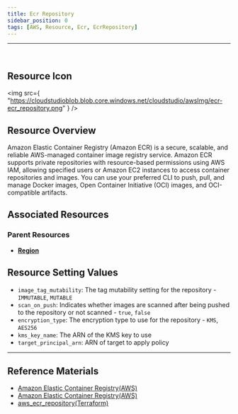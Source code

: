 ```yaml
---
title: Ecr Repository
sidebar_position: 0
tags: [AWS, Resource, Ecr, EcrRepository]
---
```


<hr />
<br />

## Resource Icon

<img
    src={
        "https://cloudstudioblob.blob.core.windows.net/cloudstudio/awsImg/ecr-ecr_repository.png"
    }
/>

## Resource Overview

Amazon Elastic Container Registry (Amazon ECR) is a secure, scalable, and reliable AWS-managed container image registry service. 
Amazon ECR supports private repositories with resource-based permissions using AWS IAM, allowing specified users or Amazon EC2 instances to access container repositories and images. 
You can use your preferred CLI to push, pull, and manage Docker images, Open Container Initiative (OCI) images, and OCI-compatible artifacts.

## Associated Resources

### Parent Resources

-   [**Region**](https://docs.cstudio.app/en/docs/resource/aws/Base/Region)

## Resource Setting Values

-   `image_tag_mutability`: The tag mutability setting for the repository - `IMMUTABLE`, `MUTABLE`
-   `scan_on_push`: Indicates whether images are scanned after being pushed to the repository or not scanned - `true`, `false`
-   `encryption_type`: The encryption type to use for the repository - `KMS`, `AES256`
-   `kms_key_name`: The ARN of the KMS key to use
-   `target_principal_arn`: ARN of target to apply policy

---

## Reference Materials

-   [Amazon Elastic Container Registry(AWS)](https://docs.aws.amazon.com/ko_kr/AmazonECR/latest/userguide/what-is-ecr.html)
-   [Amazon Elastic Container Registry(AWS)](https://aws.amazon.com/ko/ecr/pricing/?nc2=type_a)
-   [aws_ecr_repository(Terraform)](https://registry.terraform.io/providers/hashicorp/aws/latest/docs/resources/ecr_repository)
